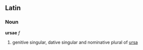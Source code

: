 ==Latin==
===Noun===
'''ursae''' ''f''

#genitive singular, dative singular and nominative plural of [[ursa]]